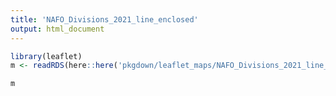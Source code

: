 ```yaml
--- 
title: 'NAFO_Divisions_2021_line_enclosed' 
output: html_document 
--- 
```


```r
library(leaflet) 
m <- readRDS(here::here('pkgdown/leaflet_maps/NAFO_Divisions_2021_line_enclosed_leaflet.rds')) 
``` 

```r
m 
```
